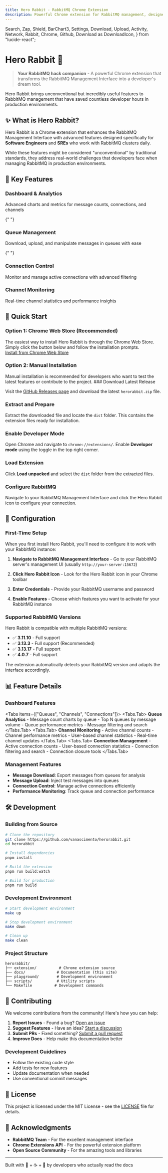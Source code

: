 ```yaml
---
title: Hero Rabbit - RabbitMQ Chrome Extension
description: Powerful Chrome extension for RabbitMQ management, designed for developers and SREs
---
```


  Search,
  Zap,
  Shield,
  BarChart3,
  Settings,
  Download,
  Upload,
  Activity,
  Network,
  Rabbit,
  Chrome,
  Github,
  Download as DownloadIcon,
} from "lucide-react";

# Hero Rabbit 🐰

> **Your RabbitMQ hack companion** - A powerful Chrome extension that transforms the RabbitMQ Management Interface into a developer's dream tool.

<Callout type="info" emoji="🚀">
  Hero Rabbit brings unconventional but incredibly useful features to RabbitMQ
  management that have saved countless developer hours in production
  environments.
</Callout>

## ✨ What is Hero Rabbit?

Hero Rabbit is a Chrome extension that enhances the RabbitMQ Management Interface with advanced features designed specifically for **Software Engineers** and **SREs** who work with RabbitMQ clusters daily.

While these features might be considered "unconventional" by traditional standards, they address real-world challenges that developers face when managing RabbitMQ in production environments.

## 🎯 Key Features

<Cards>
  <div className="ext-flex ext-flex-col ext-space-y-3">
    <div className="ext-flex ext-items-center ext-space-x-2">
      <BarChart3 className="ext-w-5 ext-h-5 ext-text-blue-600" />
      <h3 className="ext-font-semibold">Dashboard & Analytics</h3>
    </div>
    <p className="ext-text-sm ext-text-gray-600">Advanced charts and metrics for message counts, connections, and channels</p>
  </div>

{" "}

<div className="ext-flex ext-flex-col ext-space-y-3">
  <div className="ext-flex ext-items-center ext-space-x-2">
    <Settings className="ext-w-5 ext-h-5 ext-text-green-600" />
    <h3 className="ext-font-semibold">Queue Management</h3>
  </div>
  <p className="ext-text-sm ext-text-gray-600">
    Download, upload, and manipulate messages in queues with ease
  </p>
</div>

{" "}

<div className="ext-flex ext-flex-col ext-space-y-3">
  <div className="ext-flex ext-items-center ext-space-x-2">
    <Network className="ext-w-5 ext-h-5 ext-text-purple-600" />
    <h3 className="ext-font-semibold">Connection Control</h3>
  </div>
  <p className="ext-text-sm ext-text-gray-600">
    Monitor and manage active connections with advanced filtering
  </p>
</div>

  <div className="ext-flex ext-flex-col ext-space-y-3">
    <div className="ext-flex ext-items-center ext-space-x-2">
      <Activity className="ext-w-5 ext-h-5 ext-text-indigo-600" />
      <h3 className="ext-font-semibold">Channel Monitoring</h3>
    </div>
    <p className="ext-text-sm ext-text-gray-600">Real-time channel statistics and performance insights</p>
  </div>
</Cards>

## 🚀 Quick Start

### Option 1: Chrome Web Store (Recommended)

<Callout type="default" emoji="🛒">
  The easiest way to install Hero Rabbit is through the Chrome Web Store. Simply
  click the button below and follow the installation prompts.
</Callout>

<div className="ext-flex ext-justify-center ext-my-6">
  <a
    href="https://chromewebstore.google.com/detail/hero-rabbit/kanoocdkoopepejjbgccedbpiifcjald?authuser=0&hl=pt-BR"
    target="_blank"
    rel="noopener noreferrer"
    className="ext-inline-flex ext-items-center ext-space-x-2 ext-bg-blue-600 hover:ext-bg-blue-700 ext-text-white ext-font-semibold ext-py-3 ext-px-6 ext-rounded-lg ext-transition-colors ext-duration-200"
  >
    <Chrome className="ext-w-5 ext-h-5" />
    <span>Install from Chrome Web Store</span>
  </a>
</div>

### Option 2: Manual Installation

<Callout type="warning" emoji="⚠️">
  Manual installation is recommended for developers who want to test the latest
  features or contribute to the project.
</Callout>

<Steps>
  ### Download Latest Release

Visit the [GitHub Releases page](https://github.com/vanascimento/herorabbit/releases/latest) and download the latest `herorabbit.zip` file.

### Extract and Prepare

Extract the downloaded file and locate the `dist` folder. This contains the extension files ready for installation.

### Enable Developer Mode

Open Chrome and navigate to `chrome://extensions/`. Enable **Developer mode** using the toggle in the top right corner.

### Load Extension

Click **Load unpacked** and select the `dist` folder from the extracted files.

### Configure RabbitMQ

Navigate to your RabbitMQ Management Interface and click the Hero Rabbit icon to configure your connection.

</Steps>

## 🔧 Configuration

### First-Time Setup

When you first install Hero Rabbit, you'll need to configure it to work with your RabbitMQ instance:

1. **Navigate to RabbitMQ Management Interface** - Go to your RabbitMQ server's management UI (usually `http://your-server:15672`)

2. **Click Hero Rabbit Icon** - Look for the Hero Rabbit icon in your Chrome toolbar

3. **Enter Credentials** - Provide your RabbitMQ username and password

4. **Enable Features** - Choose which features you want to activate for your RabbitMQ instance

### Supported RabbitMQ Versions

Hero Rabbit is compatible with multiple RabbitMQ versions:

- ✅ **3.11.10** - Full support
- ✅ **3.13.3** - Full support (Recommended)
- ✅ **3.13.17** - Full support
- ✅ **4.0.7** - Full support

<Callout type="info" emoji="ℹ️">
  The extension automatically detects your RabbitMQ version and adapts the
  interface accordingly.
</Callout>

## 📊 Feature Details

### Dashboard Features

<Tabs items={["Queues", "Channels", "Connections"]}>
  <Tabs.Tab>
    **Queue Analytics** - Message count charts by queue - Top N queues by
    message volume - Queue performance metrics - Message filtering and search
  </Tabs.Tab>
  <Tabs.Tab>
    **Channel Monitoring** - Active channel counts - Channel performance metrics
    - User-based channel statistics - Real-time channel updates
  </Tabs.Tab>
  <Tabs.Tab>
    **Connection Management** - Active connection counts - User-based connection
    statistics - Connection filtering and search - Connection closure tools
  </Tabs.Tab>
</Tabs>

### Management Features

- **Message Download**: Export messages from queues for analysis
- **Message Upload**: Inject test messages into queues
- **Connection Control**: Manage active connections efficiently
- **Performance Monitoring**: Track queue and connection performance

## 🛠️ Development

### Building from Source

```bash
# Clone the repository
git clone https://github.com/vanascimento/herorabbit.git
cd herorabbit

# Install dependencies
pnpm install

# Build the extension
pnpm run build:watch

# Build for production
pnpm run build
```

### Development Environment

```bash
# Start development environment
make up

# Stop development environment
make down

# Clean up
make clean
```

### Project Structure

```
herorabbit/
├── extension/          # Chrome extension source
├── docs/              # Documentation (this site)
├── playground/        # Development environment
├── scripts/           # Utility scripts
└── Makefile          # Development commands
```

## 🤝 Contributing

We welcome contributions from the community! Here's how you can help:

1. **Report Issues** - Found a bug? [Open an issue](https://github.com/vanascimento/herorabbit/issues)
2. **Suggest Features** - Have an idea? [Start a discussion](https://github.com/vanascimento/herorabbit/discussions)
3. **Submit PRs** - Fixed something? [Submit a pull request](https://github.com/vanascimento/herorabbit/pulls)
4. **Improve Docs** - Help make this documentation better

### Development Guidelines

- Follow the existing code style
- Add tests for new features
- Update documentation when needed
- Use conventional commit messages

## 📄 License

This project is licensed under the MIT License - see the [LICENSE](https://github.com/vanascimento/herorabbit/blob/main/LICENSE) file for details.

## 🙏 Acknowledgments

- **RabbitMQ Team** - For the excellent management interface
- **Chrome Extensions API** - For the powerful extension platform
- **Open Source Community** - For the amazing tools and libraries

---

<div className="ext-text-center ext-text-sm ext-text-gray-500 ext-mt-8">
  Built with 🧠 + ☕ + 🐰 by developers who actually read the docs
</div>
